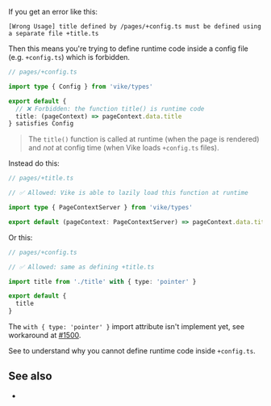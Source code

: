 
If you get an error like this:

```
[Wrong Usage] title defined by /pages/+config.ts must be defined using a separate file +title.ts
```

Then this means you're trying to define runtime code inside <Link href="/config">a config file (e.g. `+config.ts`)</Link> which is forbidden.

```ts
// pages/+config.ts

import type { Config } from 'vike/types'

export default {
  // ❌ Forbidden: the function title() is runtime code
  title: (pageContext) => pageContext.data.title
} satisfies Config
```

> The `title()` function is called at runtime (when the page is rendered) and *not* at config time (when Vike loads `+config.ts` files).

Instead do this:

```ts
// pages/+title.ts

// ✅ Allowed: Vike is able to lazily load this function at runtime

import type { PageContextServer } from 'vike/types'

export default (pageContext: PageContextServer) => pageContext.data.title
```

Or this:

```ts
// pages/+config.ts

// ✅ Allowed: same as defining +title.ts

import title from './title' with { type: 'pointer' }

export default {
  title
}
```

<Construction>The `with { type: 'pointer' }` import attribute isn't implement yet, see workaround at [#1500](https://github.com/vikejs/vike/issues/1500).</Construction>

See <Link href="/config#pointer-imports" /> to understand why you cannot define runtime code inside `+config.ts`.


## See also

- <Link href="/config#pointer-imports" />
